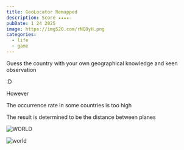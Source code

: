 ```yaml
---
title: GeoLocator Remapped
description: Score ★★★★☆
pubDate: 1 24 2025
image: https://img520.com/rNQ8yH.png
categories:
  - life
  - game
---
```


Guess the country with your own geographical knowledge and keen observation

:D

However

The occurrence rate in some countries is too high

The result is determined to be the distance between planes

![WORLD](https://img520.com/OztMTq.png)

![world](https://img520.com/mEEIvZ.png)
